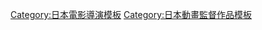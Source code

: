 {{Navbox
|name= 安藤真裕執導作品
|title= [[安藤真裕]]執導作品
|titlestyle= background:skyblue
|groupstyle= background:#d0e5f5
|group1 = 電視動畫
|list1={{Navbox|child
|group1 = 2000年代
|list1 = [[CANAAN]]（2009年）
|group2 = 2010年代
|list2 = [[花開物語]]（2011年） - [[絕園的暴風雨]]（2012年） - [[赤髮白雪姬]]（2015年） - [[天狼 Sirius the Jaeger]]（2018年）
}}
|group2 = 電影動畫
|list2={{Navbox|child
|group1 = 2000年代
|list1 = [[異邦人 無皇刃譚]]（2007年）
|group2 = 2010年代
|list2 = [[花開物語|劇場版 花開物語 HOME SWEET HOME]]（2013年）
}}
|group3 = OVA
|list3 = {{tsl|ja|Under the Dog|Under the Dog}}（2016年）
}}<noinclude>
{{DEFAULTSORT:安藤真裕}}
[[Category:日本電影導演模板]]
[[Category:日本動畫監督作品模板]]
</noinclude>